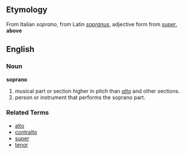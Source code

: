 ==Etymology==
From Italian ''soprano'', from Latin ''[[sopranus]]'', adjective form from ''[[super]]'', '''above'''

==English==

===Noun===
'''soprano'''

# musical part or section higher in pitch than ''[[alto]]'' and other sections.
# person or instrument that performs the soprano part.

===Related Terms===
*[[alto]]
*[[contralto]]
*[[super]]
*[[tenor]]